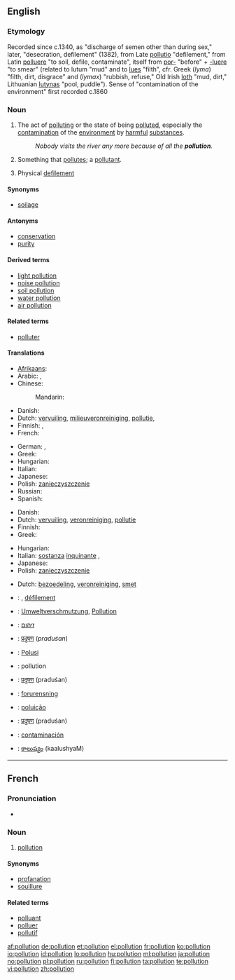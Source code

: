 ==English==
{{wikipedia}}

===Etymology===
Recorded since c.1340, as "discharge of semen other than during sex," later, "desecration, defilement" (1382), from Late {{etyl|la}} [[pollutio]] "defilement," from Latin [[polluere]] "to soil, defile, contaminate", itself from [[por-]] "before" + [[-luere]] "to smear" (related to lutum "mud" and to [[lues]] "filth", cfr. Greek (''lyma'') "filth, dirt, disgrace" and (''lymax'') "rubbish, refuse," Old Irish [[loth]] "mud, dirt," Lithuanian [[lutynas]] "pool, puddle"). Sense of "contamination of the environment" first recorded c.1860

===Noun===
{{en-noun}}

# The act of [[polluting]] or the state of being [[polluted]], especially the [[contamination]] of the [[environment]] by [[harmful]] [[substance]]s.
#: ''Nobody visits the river any more because of all the '''pollution'''.''
# Something that [[pollute]]s; a [[pollutant]].
# {{Archaic}} Physical [[defilement]]

====Synonyms====
* [[soilage]]

====Antonyms====
* [[conservation]]
* [[purity]]

====Derived terms====
* [[light pollution]]
* [[noise pollution]]
* [[soil pollution]]
* [[water pollution]]
* [[air pollution]]

====Related terms====
* [[polluter]]

====Translations====
{{trans-top|the contamination of the environment by harmful substances}}
* [[Afrikaans]]: {{t|af|omgewingsbesoedeling|xs=Afrikaans}}
* Arabic: {{t|ar|تلويث|m|tr=talwiith|sc=Arab}},  {{t|ar|تلوث|m|tr=talawwuth|sc=Arab}}
* Chinese:
*: Mandarin: {{t-|cmn|污染|tr=wūrǎn|sc=Hani|xs=Mandarin}}
* Danish: {{t-|da|forurening|c}}
* Dutch: [[vervuiling]], [[milieuveronreiniging]], [[pollutie]],  {{t+|nl|milieuvervuiling|f}}
* Finnish: {{t-|fi|saastuminen}} {{qualifier|state}}, {{t-|fi|saastuttaminen}} {{qualifier|act}}
* French: {{t+|fr|pollution|f}}
{{trans-mid}}
* German: {{t|de|Verunreinigung|f}},  {{t-|de|Verschmutzung|f}}
* Greek: {{t|el|μόλυνση|f|tr=mólinsi|sc=Grek}}
* Hungarian: {{t+|hu|környezetszennyezés}}
* Italian: {{t+|it|inquinamento|m}}
* Japanese: {{t+|ja|汚染|tr=おせん, osen|sc=Jpan}}
* Polish: [[zanieczyszczenie]] {{n}}
* Russian: {{t|ru|загрязнение|n|tr=zagrjaznénije|sc=Cyrl}}
* Spanish: {{t|es|polución|f}}
{{trans-bottom}}

{{trans-top|something that pollutes; a pollutant}}
* Danish: {{t-|da|forurening|c}}
* Dutch: [[vervuiling]], [[veronreiniging]], [[pollutie]]
* Finnish: {{t-|fi|saaste}}
* Greek: {{t+|el|ρύπανση|f|tr=rípansi|sc=Grek}}
{{trans-mid}}
* Hungarian: {{t|hu|szennyeződés}}
* Italian: [[sostanza]] [[inquinante]] {{f}}, {{t+|it|inquinante|m}}  
* Japanese: {{t-|ja|汚染物質|tr=osen-busshitsu|sc=Jpan}}
* Polish: [[zanieczyszczenie]] {{n}}
{{trans-bottom}}

{{trans-top|Physical defilement}}
* Dutch: [[bezoedeling]], [[veronreiniging]], [[smet]]
{{trans-mid}}
{{trans-bottom}}

{{checktrans-top}}
* {{ttbc|French}}: {{t+|fr|pollution|f}}, [[défilement]] {{m}}
* {{ttbc|German}}: [[Umweltverschmutzung]], [[Pollution]]
* {{ttbc|Hebrew}}: [[זיהום]]
* {{ttbc|Hindi}}: [[प्रदुषण]] (''praduśan'')
* {{ttbc|Indonesian}}: [[Polusi]]
* {{ttbc|Interlingua}}: pollution
{{checktrans-mid}}
* {{ttbc|Marathi}}: [[प्रदुषण]] (praduśan)
* {{ttbc|Norwegian}}: [[forurensning]]
* {{ttbc|Portuguese}}: [[poluição]] {{f}}
* {{ttbc|Sanskrit}}: [[प्रदुषण]] (praduśan)
* {{ttbc|Spanish}}: [[contaminación]]
* {{ttbc|Telugu}}: [[కాలుష్యం]] (kaalushyaM)
{{checktrans-bottom}}

----

==French==

===Pronunciation===
* {{audio|Fr-pollution.ogg|Audio}}

===Noun===
{{fr-noun|f}}

# [[#English|pollution]]

====Synonyms====
* [[profanation]]
* [[souillure]]

====Related terms====
* [[polluant]] {{m}}
* [[polluer]] {{m}}
* [[pollutif]]

[[af:pollution]]
[[de:pollution]]
[[et:pollution]]
[[el:pollution]]
[[fr:pollution]]
[[ko:pollution]]
[[io:pollution]]
[[id:pollution]]
[[lo:pollution]]
[[hu:pollution]]
[[ml:pollution]]
[[ja:pollution]]
[[no:pollution]]
[[pl:pollution]]
[[ru:pollution]]
[[fi:pollution]]
[[ta:pollution]]
[[te:pollution]]
[[vi:pollution]]
[[zh:pollution]]